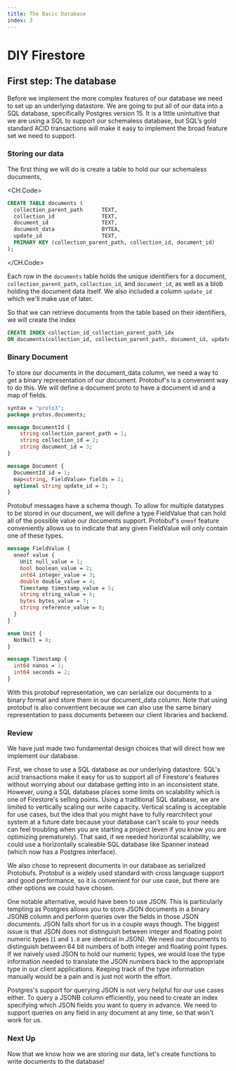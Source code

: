 ```yaml
---
title: The Basic Database
index: 3
---
```

# DIY Firestore

## First step: The database

Before we implement the more complex features of our database we need to set up
an underlying datastore. We are going to put all of our data into a SQL
database, specifically Postgres version 15. It is a little unintuitive that we
are using a SQL to support our schemaless database, but SQL’s gold standard ACID
transactions will make it easy to implement the broad feature set we need to
support.

### Storing our data

The first thing we will do is create a table to hold our our schemaless
documents,

<CH.Code>

```sql create_documents.sql
CREATE TABLE documents (
  collection_parent_path      TEXT,
  collection_id               TEXT,
  document_id                 TEXT,
  document_data               BYTEA,
  update_id                   TEXT,
  PRIMARY KEY (collection_parent_path, collection_id, document_id)
);
```

</CH.Code>

Each row in the `documents` table holds the unique identifiers for a document,
`collection_parent_path`, `collection_id`, and `document_id`, as well as a blob
holding the document data itself. We also included a column `update_id` which
we'll make use of later.

So that we can retrieve documents from the table based on their identifiers, we
will create the index

```sql
CREATE INDEX collection_id_collection_parent_path_idx
ON documents(collection_id, collection_parent_path, document_id, update_id);
```

### Binary Document

To store our documents in the document_data column, we need a way to get a
binary representation of our document. Protobuf's is a convenient way to do
this. We will define a document proto to have a document id and a map of fields.

```proto
syntax = "proto3";
package protos.documents;

message DocumentId {
    string collection_parent_path = 1;
    string collection_id = 2;
    string document_id = 3;
}

message Document {
  DocumentId id = 1;
  map<string, FieldValue> fields = 2;
  optional string update_id = 3;
}
```

Protobuf messages have a schema though. To allow for multiple datatypes to be
stored in our document, we will define a type FieldValue that can hold all of
the possible value our documents support. Protobuf's `oneof` feature
conveniently allows us to indicate that any given FieldValue will only contain
one of these types.

```proto
message FieldValue {
  oneof value {
    Unit null_value = 1;
    bool boolean_value = 2;
    int64 integer_value = 3;
    double double_value = 4;
    Timestamp timestamp_value = 5;
    string string_value = 6;
    bytes bytes_value = 7;
    string reference_value = 8;
  }
}

enum Unit {
  NotNull = 0;
}

message Timestamp {
  int64 nanos = 1;
  int64 seconds = 2;
}
```

With this protobuf representation, we can serialize our documents to a binary
format and store them in our document_data column. Note that using protobuf is
also conventient because we can also use the same binary representation to pass
documents between our client libraries and backend.

### Review

We have just made two fundamental design choices that will direct how we
implement our database.

First, we chose to use a SQL database as our underlying datastore. SQL's acid
transactions make it easy for us to support all of Firestore's features without
worrying about our database getting into in an inconsistent state. However,
using a SQL database places some limits on scalability which is one of
Firestore's selling points. Using a traditional SQL database, we are limited to
vertically scaling our write capacity. Vertical scaling is acceptable for use
cases, but the idea that you might have to fully rearchitect your system at a
future date because your database can't scale to your needs can feel troubling
when you are starting a project (even if you know you are optimizing
prematurely). That said, if we needed horizontal scalability, we could use a
horizontally scaleable SQL database like Spanner instead (which now has a
Postgres interface).

We also chose to represent documents in our database as serialized Protobufs.
Protobuf is a widely used standard with cross language support and good
performance, so it is convenient for our use case, but there are other options
we could have chosen.

One notable alternative, would have been to use JSON. This is particularly
tempting as Postgres allows you to store JSON documents in a binary JSONB column
and perform queries over the fields in those JSON documents. JSON falls short
for us in a couple ways though. The biggest issue is that JSON does not
distinguish between integer and floating point numeric types (`1` and `1.0` are
identical in JSON). We need our documents to distinguish between 64 bit numbers
of both integer and floating point types. If we naively used JSON to hold our
numeric types, we would lose the type information needed to translate the JSON
numbers back to the appropriate type in our client applications. Keeping track
of the type information manually would be a pain and is just not worth the
effort.

Postgres's support for querying JSON is not very helpful for our use cases
either. To query a JSONB column efficiently, you need to create an index
specifying which JSON fields you want to query in advance. We need to support
queries on any field in any document at any time, so that won't work for us.

### Next Up

Now that we know how we are storing our data, let's create functions to write
documents to the database!
